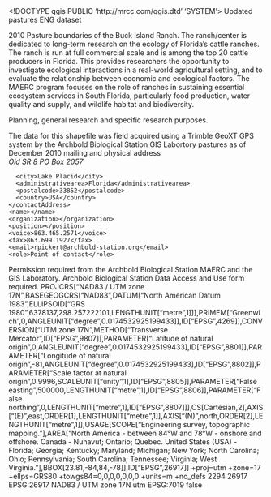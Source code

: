 <!DOCTYPE qgis PUBLIC 'http://mrcc.com/qgis.dtd' 'SYSTEM'>
<qgis version="3.40.5-Bratislava">
  <identifier>Updated pastures</identifier>
  <parentidentifier></parentidentifier>
  <language>ENG</language>
  <type>dataset</type>
  <title>Updated pastures</title>
  <abstract>2010 Pasture boundaries of the Buck Island Ranch. The ranch/center is dedicated to long-term research on the ecology of Florida's cattle ranches. The ranch is run at full commercial scale and is among the top 20 cattle producers in Florida. This provides researchers the opportunity to investigate ecological interactions in a real-world agricultural setting, and to evaluate the relationship between economic and ecological factors. The MAERC program focuses on the role of ranches in sustaining essential ecosystem services in South Florida, particularly food production, water quality and supply, and wildlife habitat and biodiversity.

Planning, general research and specific research purposes.

The data for this shapefile was field acquired using a Trimble GeoXT GPS system by the Archbold Biological Station GIS Labortory</abstract>
  <keywords vocabulary="gmd:topicCategory">
    <keyword>pastures as of December 2010</keyword>
  </keywords>
  <contact>
    <contactAddress>
      <type>mailing and physical address</type>
      <address>Old SR 8
PO Box 2057</address>
      <city>Lake Placid</city>
      <administrativearea>Florida</administrativearea>
      <postalcode>33852</postalcode>
      <country>USA</country>
    </contactAddress>
    <name></name>
    <organization></organization>
    <position></position>
    <voice>863.465.2571</voice>
    <fax>863.699.1927</fax>
    <email>rpickert@archbold-station.org</email>
    <role>Point of contact</role>
  </contact>
  <links>
    <link url="file://\\Caracal\gis\Library\Shapefiles\utm83\MacArthurAgroEcolRes\bir_Pastures2010" size="" name="Shapefile" description="" format="" mimeType="" type="Local Area Network"/>
  </links>
  <dates/>
  <fees></fees>
  <constraints type="Access">Permission required from the Archbold Biological Station MAERC and the GIS Laboratory.</constraints>
  <rights>Archbold Biological Station Data Access and Use form required.</rights>
  <encoding></encoding>
  <crs>
    <spatialrefsys nativeFormat="Wkt">
      <wkt>PROJCRS["NAD83 / UTM zone 17N",BASEGEOGCRS["NAD83",DATUM["North American Datum 1983",ELLIPSOID["GRS 1980",6378137,298.257222101,LENGTHUNIT["metre",1]]],PRIMEM["Greenwich",0,ANGLEUNIT["degree",0.0174532925199433]],ID["EPSG",4269]],CONVERSION["UTM zone 17N",METHOD["Transverse Mercator",ID["EPSG",9807]],PARAMETER["Latitude of natural origin",0,ANGLEUNIT["degree",0.0174532925199433],ID["EPSG",8801]],PARAMETER["Longitude of natural origin",-81,ANGLEUNIT["degree",0.0174532925199433],ID["EPSG",8802]],PARAMETER["Scale factor at natural origin",0.9996,SCALEUNIT["unity",1],ID["EPSG",8805]],PARAMETER["False easting",500000,LENGTHUNIT["metre",1],ID["EPSG",8806]],PARAMETER["False northing",0,LENGTHUNIT["metre",1],ID["EPSG",8807]]],CS[Cartesian,2],AXIS["(E)",east,ORDER[1],LENGTHUNIT["metre",1]],AXIS["(N)",north,ORDER[2],LENGTHUNIT["metre",1]],USAGE[SCOPE["Engineering survey, topographic mapping."],AREA["North America - between 84°W and 78°W - onshore and offshore. Canada - Nunavut; Ontario; Quebec. United States (USA) - Florida; Georgia; Kentucky; Maryland; Michigan; New York; North Carolina; Ohio; Pennsylvania; South Carolina; Tennessee; Virginia; West Virginia."],BBOX[23.81,-84,84,-78]],ID["EPSG",26917]]</wkt>
      <proj4>+proj=utm +zone=17 +ellps=GRS80 +towgs84=0,0,0,0,0,0,0 +units=m +no_defs</proj4>
      <srsid>2294</srsid>
      <srid>26917</srid>
      <authid>EPSG:26917</authid>
      <description>NAD83 / UTM zone 17N</description>
      <projectionacronym>utm</projectionacronym>
      <ellipsoidacronym>EPSG:7019</ellipsoidacronym>
      <geographicflag>false</geographicflag>
    </spatialrefsys>
  </crs>
  <extent>
    <spatial dimensions="2" maxy="3009544.5" minx="477106.46875" miny="2999869.25" maxz="0" crs="EPSG:26917" minz="0" maxx="483323.5625"/>
  </extent>
</qgis>
